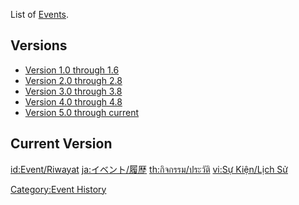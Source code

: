 {{CustomTabs
|tab1 = Events
|tab2 = History
|tab3 = Rewards
}}
{{HistoryTabs|Event/History}}
{{See Also|Event#List of Event Types}}
List of [[Event]]s.

==Versions==
* [[Event/History/Version 1|Version 1.0 through 1.6]]
* [[Event/History/Version 2|Version 2.0 through 2.8]]
* [[Event/History/Version 3|Version 3.0 through 3.8]]
* [[Event/History/Version 4|Version 4.0 through 4.8]]
* [[Event/History/Version 5|Version 5.0 through current]]

==Current Version==
{{Events by Category Table
|Events&Released in {{CurrentVersion}}
|noresultsfooter=No Events have been released in [[{{CurrentVersion}}]] yet.
|resultsheader='''%PAGES%''' Events have been released for [[{{CurrentVersion}}]]:\n
|oneresultheader='''%PAGES%''' Event has been released for [[{{CurrentVersion}}]]:\n
|hideversion=1
}}

[[Category:Event History]]

[[id:Event/Riwayat]]
[[ja:イベント/履歴]]
[[th:กิจกรรม/ประวัติ]]
[[vi:Sự Kiện/Lịch Sử]]